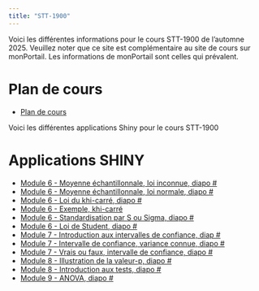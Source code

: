 ```yaml
---
title: "STT-1900"
---
```



Voici les différentes informations pour le cours STT-1900 de l'automne 2025. Veuillez noter que ce site est complémentaire au site de cours sur monPortail. Les informations de monPortail sont celles qui prévalent.

# Plan de cours
-   [Plan de cours](../STT-1900/plan_STT-1900.pdf){target="_blank"} <!-- target blank ouvre un nouvel onglet -->

Voici les différentes applications Shiny pour le cours STT-1900

# Applications SHINY

-   [Module 6 - Moyenne échantillonnale, loi inconnue, diapo #](https://jmiron.shinyapps.io/MoyEchExp/){target="_blank"}
-   [Module 6 - Moyenne échantillonnale, loi normale, diapo #](https://jmiron.shinyapps.io/MoyEchNorm/){target="_blank"}
-   [Module 6 - Loi du khi-carré, diapo #](https://jmiron.shinyapps.io/KhiCarre/){target="_blank"}
-   [Module 6 - Exemple, khi-carré](https://jmiron.shinyapps.io/ExempleKhiCarre/){target="_blank"}
-   [Module 6 - Standardisation par S ou Sigma, diapo #](https://jmiron.shinyapps.io/StdSvSigma/){target="_blank"}
-   [Module 6 - Loi de Student, diapo #](https://jmiron.shinyapps.io/Student/){target="_blank"}
-   [Module 7 - Introduction aux intervalles de confiance, diap #](https://jmiron.shinyapps.io/ICintro/){target="_blank"}
-   [Module 7 - Intervalle de confiance, variance connue, diapo #](https://jmiron.shinyapps.io/ICVarConnue/){target="_blank"}
-   [Module 7 - Vrais ou faux, intervalle de confiance, diapo #](https://jmiron.shinyapps.io/VFVarConnue/){target="_blank"}
-   [Module 8 - Illustration de la valeur-p, diapo #](https://jmiron.shinyapps.io/ICVarInconnue/){target="_blank"}
-   [Module 8 - Introduction aux tests, diapo #](https://jmiron.shinyapps.io/IntroTest/){target="_blank"}
-   [Module 9 - ANOVA, diapo #](https://jmiron.shinyapps.io/ANOVA/){target="_blank"}
